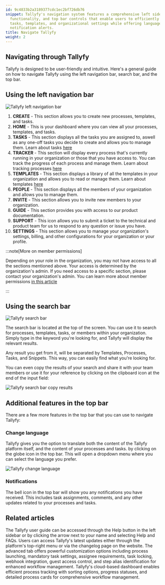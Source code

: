 ```yaml
---
id: 9c4833b2a3189377cdc1ec2bf726db76
snippet: Tallyfy's navigation system features a comprehensive left sidebar, search
  functionality, and top bar controls that enable users to efficiently manage processes,
  tasks, templates, and organizational settings while offering language options and
  notification alerts.
title: Navigate Tallyfy
weight: 2
---
```


## Navigating through Tallyfy

Tallyfy is designed to be user-friendly and intuitive. Here's a general guide on how to navigate Tallyfy using the left navigation bar, search bar, and the top bar.

## Using the left navigation bar

![Tallyfy left navigation bar](https://screenshots.tallyfy.com/tallyfy%2Fpro%2Fdesktop-light-sidebar-numerated.png)

1. **CREATE** - This section allows you to create new processes, templates, and tasks.
2. **HOME** - This is your dashboard where you can view all your processes, templates, and tasks.
3. **TASKS** - This section displays all the tasks you are assigned to, aswell as any one-off tasks you decide to create and allows you to manage them. Learn about tasks [here](/products/pro/tracking-and-tasks/tasks/)
4. **TRACKER** - This section will display every process that's currently running in your organization or those that you have access to. You can track the progress of each process and manage them. Learn about tracking processes [here](/products/pro/tracking-and-tasks/tracker-view/)
5. **TEMPLATES** - This section displays a library of all the templates in your organization and allows you to read or manage them. Learn about templates [here](/products/pro/documenting/templates/)
6. **PEOPLE** - This section displays all the members of your organization and allows you to manage them.
7. **INVITE** - This section allows you to invite new members to your organization.
8. **GUIDE** - This section provides you with access to our product documentation.
9. **SUPPORT** - This icon allows you to submit a ticket to the technical and product team for us to respond to any question or issue you have.
10. **SETTINGS** - This section allows you to manage your organization's settings, billing, and other configurations for your organization or your profile.

:::note[More on member permissions]

Depending on your role in the organization, you may not have access to all the sections mentioned above. Your access is determined by the organization's admin. If you need access to a specific section, please contact your organization's admin. You can learn more about member permissions [in this article](/products/pro/documenting/members/standard-admin-members/)

:::

## Using the search bar

![Tallyfy search bar](https://screenshots.tallyfy.com/tallyfy%2Fpro%2Fdesktop-light-search-bar-results.png)

The search bar is located at the top of the screen. You can use it to search for processes, templates, tasks, or members within your organization. Simply type in the keyword you're looking for, and Tallyfy will display the relevant results.

Any result you get from it, will be separated by Templates, Processes, Tasks, and Snippets. This way, you can easily find what you're looking for.

You can even copy the results of your search and share it with your team members or use it for your reference by clicking on the clipboard icon at the end of the input field:

![Tallyfy search bar copy results](https://screenshots.tallyfy.com/tallyfy%2Fpro%2Fdesktop-light-copy-search-result-link.png)

## Additional features in the top bar

There are a few more features in the top bar that you can use to navigate Tallyfy:

### Change language

Tallyfy gives you the option to translate both the content of the Tallyfy platform itself, and the content of your processes and tasks. by clicking on the globe icon in the top bar. This will open a dropdown menu where you can select the language you prefer.

![Tallyfy change language](https://screenshots.tallyfy.com/tallyfy%2Fpro%2Fdesktop-light-change-language.png)

### Notifications

The bell icon in the top bar will show you any notifications you have received. This includes task assignments, comments, and any other updates related to your processes and tasks.


## Related articles
<CardGrid>
<LinkTitleCard header="<b>Support > In-app user guide</b>" href="/products/pro/miscellaneous/support/how-to-access-the-tallyfy-user-guide/" > The Tallyfy user guide can be accessed through the Help button in the left sidebar or by clicking the arrow next to your name and selecting Help and FAQs. </LinkTitleCard>
<LinkTitleCard header="<b>Miscellaneous > Stay updated with Tallyfy's latest features</b>" href="/products/pro/miscellaneous/how-can-i-stay-updated-with-tallyfys-latest-features/" > Users can access Tallyfy's latest updates either through the platform's top-right menu or via the changelog page on the website. </LinkTitleCard>
<LinkTitleCard header="<b>Tasks > Advanced tab</b>" href="/products/pro/tracking-and-tasks/tasks/how-can-i-utilize-tallyfys-advanced-tab-features/" > The advanced tab offers powerful customization options including process launching, mandatory task settings, assignee requirements, task locking, webhook integration, guest access control, and step alias identification for enhanced workflow management. </LinkTitleCard>
<LinkTitleCard header="<b>Tracker View > Manage and track my processes</b>" href="/products/pro/tracking-and-tasks/tracker-view/how-can-i-manage-and-track-my-processes-on-tallyfy/" > Tallyfy's cloud-based dashboard enables efficient process tracking with sorting options, progress statuses, and detailed process cards for comprehensive workflow management. </LinkTitleCard>
</CardGrid>